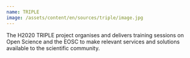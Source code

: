 ```yaml
---
name: TRIPLE
image: /assets/content/en/sources/triple/image.jpg
---
```

The H2020 TRIPLE project organises and delivers training sessions on Open Science and the EOSC to make relevant services and solutions available to the scientific community.
